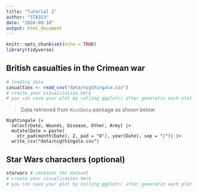 ```yaml
---
title: "Tutorial 2"
author: "STA313"
date: "2024-09-10"
output: html_document
---
```


```r
knitr::opts_chunk$set(echo = TRUE)
library(tidyverse)
```

## British casualties in the Crimean war

```r
# loading data
casualties <- read_csv("data/nigthingale.csv")
# create your visualization here
# you can save your plot by calling ggplot() after generatin each plot
```

> Data retrieved from `HistData` package as shown below.
```
Nightingale |>
  select(Date, Wounds, Disease, Other, Army) |>
  mutate(Date = paste(
    str_pad(month(Date), 2, pad = "0"), year(Date), sep = "/")) |>
  write_csv("data/nigthingale.csv")
```

## Star Wars characters (optional)

```r
starwars # contains the dataset
# create your visualization here
# you can save your plot by calling ggplot() after generatin each plot
```